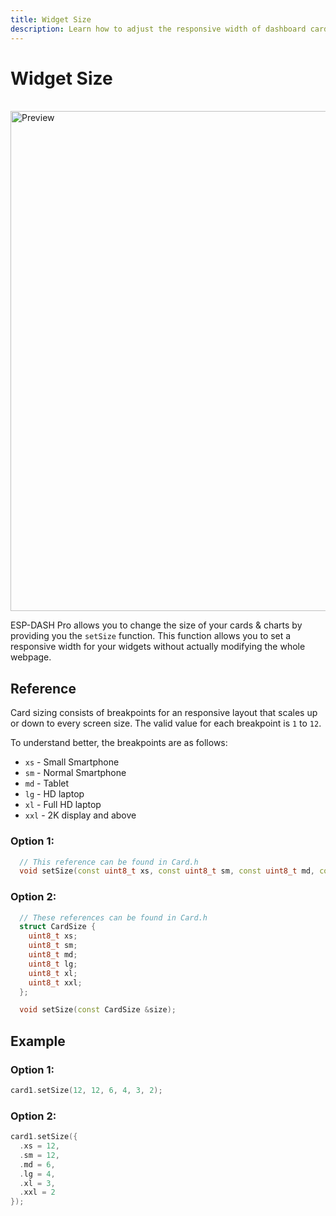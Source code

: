 ```yaml
---
title: Widget Size
description: Learn how to adjust the responsive width of dashboard cards and charts using the setSize function for customizable widget dimensions.
---
```



# Widget Size

<ProCallout />

<br/>

<img src="/img/v4/widget-size.png" width="800px" alt="Preview" />

ESP-DASH Pro allows you to change the size of your cards & charts by providing you the `setSize` function. This function allows you to set a responsive width for your widgets without actually modifying the whole webpage.

## Reference

Card sizing consists of breakpoints for an responsive layout that scales up or down to every screen size. The valid value for each breakpoint is `1` to `12`.

To understand better, the breakpoints are as follows:
- `xs` - Small Smartphone
- `sm` - Normal Smartphone
- `md` - Tablet
- `lg` - HD laptop
- `xl` - Full HD laptop
- `xxl` - 2K display and above

### Option 1:
```cpp
  // This reference can be found in Card.h
  void setSize(const uint8_t xs, const uint8_t sm, const uint8_t md, const uint8_t lg, const uint8_t xl, const uint8_t xxl);
```

### Option 2:
```cpp
  // These references can be found in Card.h
  struct CardSize {
    uint8_t xs;
    uint8_t sm;
    uint8_t md;
    uint8_t lg;
    uint8_t xl;
    uint8_t xxl;
  };

  void setSize(const CardSize &size);
```

## Example

### Option 1:
```cpp
card1.setSize(12, 12, 6, 4, 3, 2);
```

### Option 2:
```cpp
card1.setSize({
  .xs = 12,
  .sm = 12,
  .md = 6,
  .lg = 4,
  .xl = 3,
  .xxl = 2
});
```
